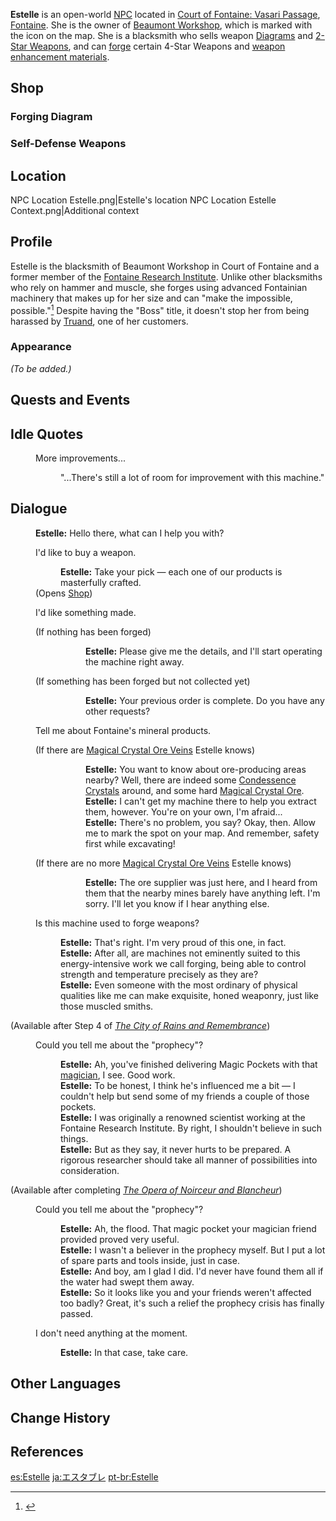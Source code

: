 {{Character Infobox
|type             = Open-World NPC
|image            = NPC Estelle.png
|realname         = <!-- Optional, if different from in-game name -->
|deceased         = <!-- Past (for deceased prior to events of the game) or free response -->
|region           = Fontaine
|location         = Fontaine
|affiliation      = Fontaine Research Institute
|affiliationNote  = formerly
|title            = Boss of Beaumont Workshop

|ancestry         = <!-- Clan/family -->
|father           = 
|mother           = 
|spouse           = 
|sibling          = 
|child            = 
|relative         = 

|voiceEN          = [[imdb:nm11880707|Emma Breezy]]<ref>Twitter: [https://twitter.com/EZBreezyVA/status/1692206654308126993 EN VA Self Announcement] ([http://web.archive.org/web/20230817164039/https://twitter.com/EZBreezyVA/status/1692206654308126993 Archived])</ref>
|voiceCN          = 
|voiceJP          = 
|voiceKR          = 
|dialoguereward   = 
}}
'''Estelle''' is an open-world [[NPC]] located in [[Court of Fontaine: Vasari Passage]], [[Fontaine]]. She is the owner of [[Beaumont Workshop]], which is marked with the {{DIcon|Forging}} icon on the map. She is a blacksmith who sells weapon [[Diagram]]s and [[2-Star Series|2-Star Weapons]], and can [[Forging|forge]] certain 4-Star Weapons and [[Weapon Enhancement Material|weapon enhancement materials]].

==Shop==
===Forging Diagram===
{{Shop/Header|currency=Material|vendor=Estelle}}
{{Shop|Diagram: Finale of the Deep|Bulle Fruit*10;Tidalga*10;Condessence Crystal*10|1}}
{{Shop|Diagram: Song of Stillness|Pluie Lotus*10;Marcotte*10;Condessence Crystal*10|1}}
{{Shop|Diagram: Tidal Shadow|Bulle Fruit*10;Marcotte*10;Condessence Crystal*10|1}}
{{Shop|Diagram: Flowing Purity|Tidalga*10;Marcotte*10;Condessence Crystal*10|1}}
{{Shop|Diagram: Rightful Reward|Bulle Fruit*10;Pluie Lotus*10;Condessence Crystal*10|1}}
{{Shop/Footer}}

===Self-Defense Weapons===
{{Shop/Header|note=Refreshes|total=1|vendor=Estelle}}
{{Shop|Silver Sword|600|1|note=Daily|total=1}}
{{Shop|Old Merc's Pal|600|1|note=Daily|total=1}}
{{Shop|Iron Point|600|1|note=Daily|total=1}}
{{Shop|Pocket Grimoire|600|1|note=Daily|total=1}}
{{Shop|Seasoned Hunter's Bow|600|1|note=Daily|total=1}}
{{Shop/Footer|note=&#32;|total=3,000}}

==Location==
<gallery>
NPC Location Estelle.png|Estelle's location
NPC Location Estelle Context.png|Additional context
</gallery>

==Profile==
Estelle is the blacksmith of Beaumont Workshop in Court of Fontaine and a former member of the [[Fontaine Research Institute]]. Unlike other blacksmiths who rely on hammer and muscle, she forges using advanced Fontainian machinery that makes up for her size and can "make the impossible, possible."<ref>{{Ref/Quest|Semi-Automatic Forging}}</ref> Despite having the "Boss" title, it doesn't stop her from being harassed by [[Truand]], one of her customers.

===Appearance===
<!--Keep appearance section short and concise. Limit to 2 paragraphs with 3-4 sentences each.-->
''(To be added.)''

==Quests and Events==
{{Quests and Events}}

==Idle Quotes==
{{Dialogue Start}}
: {{DIcon|Idle}} More improvements...
:: {{A|VO Estelle 01.ogg}} "...There's still a lot of room for improvement with this machine."
{{Dialogue End}}

==Dialogue==
{{Dialogue Start}}
:'''Estelle:''' Hello there, what can I help you with?
:{{DIcon|Shop}} I'd like to buy a weapon.
::'''Estelle:''' Take your pick &mdash; each one of our products is masterfully crafted.
:;(Opens [[#Shop|Shop]])
:{{DIcon|Forging}} I'd like something made.
:;(If nothing has been forged)
:::'''Estelle:''' Please give me the details, and I'll start operating the machine right away.
:;(If something has been forged but not collected yet)
:::'''Estelle:''' Your previous order is complete. Do you have any other requests?
:{{DIcon|!}} Tell me about Fontaine's mineral products.
:;(If there are [[Magical Crystal Chunk|Magical Crystal Ore Veins]] Estelle knows)
:::'''Estelle:''' You want to know about ore-producing areas nearby? Well, there are indeed some [[Condessence Crystal]]s around, and some hard [[Magical Crystal Ore]].
:::'''Estelle:''' I can't get my machine there to help you extract them, however. You're on your own, I'm afraid...
:::'''Estelle:''' There's no problem, you say? Okay, then. Allow me to mark the spot on your map. And remember, safety first while excavating!
::;([[Rich Ore Reserve]]s marked on the map)
:;(If there are no more [[Magical Crystal Chunk|Magical Crystal Ore Veins]] Estelle knows)
:::'''Estelle:''' The ore supplier was just here, and I heard from them that the nearby mines barely have anything left. I'm sorry. I'll let you know if I hear anything else.
:{{DIcon}} Is this machine used to forge weapons?
::'''Estelle:''' That's right. I'm very proud of this one, in fact.
::'''Estelle:''' After all, are machines not eminently suited to this energy-intensive work we call forging, being able to control strength and temperature precisely as they are?
::'''Estelle:''' Even someone with the most ordinary of physical qualities like me can make exquisite, honed weaponry, just like those muscled smiths.
;(Available after Step 4 of ''[[The City of Rains and Remembrance]]'')
:{{DIcon}} Could you tell me about the "prophecy"?
::'''Estelle:''' Ah, you've finished delivering Magic Pockets with that [[Lyney|magician]], I see. Good work.
::'''Estelle:''' To be honest, I think he's influenced me a bit &mdash; I couldn't help but send some of my friends a couple of those pockets.
::'''Estelle:''' I was originally a renowned scientist working at the Fontaine Research Institute. By right, I shouldn't believe in such things.
::'''Estelle:''' But as they say, it never hurts to be prepared. A rigorous researcher should take all manner of possibilities into consideration.
;(Available after completing ''[[The Opera of Noirceur and Blancheur]]'')
:{{DIcon}} Could you tell me about the "prophecy"?
::'''Estelle:''' Ah, the flood. That magic pocket your magician friend provided proved very useful.
::'''Estelle:''' I wasn't a believer in the prophecy myself. But I put a lot of spare parts and tools inside, just in case.
::'''Estelle:''' And boy, am I glad I did. I'd never have found them all if the water had swept them away.
::'''Estelle:''' So it looks like you and your friends weren't affected too badly? Great, it's such a relief the prophecy crisis has finally passed.
:{{DIcon}} I don't need anything at the moment.
::'''Estelle:''' In that case, take care.
{{Dialogue End}}
<!--
==Event Dialogue==
===Event Name===
{{Dialogue Start}}
:'''Estelle:'''
{{Dialogue End}}

==Trivia==
* 
-->

== Other Languages==
{{Other Languages
|default_hidden = 1
|en      = Estelle
|zhs     = 伊丝黛莱
|zhs_rm  = Yīsīdàilái
|zht     = 伊絲黛萊
|zht_rm  = Yīsīdàilái
|ja      = エスタブレ
|ja_rm   = Esutabure
|ko      = 에스타블레
|es      = Estelle
|fr      = Estelle
|ru      = Эстель
|th      = Estelle
|vi      = Estelle
|de      = Estelle
|id      = Estelle
|pt      = Estelle
|tr      = Estelle
|it      = Estelle
}}

==Change History==
{{Change History|4.0}}

==References==
{{Reflist}}

[[es:Estelle]]
[[ja:エスタブレ]]
[[pt-br:Estelle]]